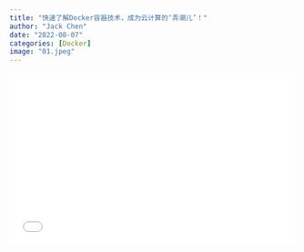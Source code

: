 ```yaml
---
title: "快速了解Docker容器技术，成为云计算的‘弄潮儿’！"
author: "Jack Chen"
date: "2022-08-07"
categories: [Docker]
image: "01.jpeg"
---
```


<div style="position: relative; padding: 30% 45%;">

<iframe style="position: absolute; width: 100%; height: 100%; left: 0; top: 0;" src="//player.bilibili.com/player.html?bvid=BV1FF411w7aD&page=1" frameborder="no" scrolling="no">

</iframe>

</div> 
